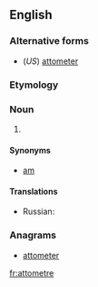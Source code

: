 ==English==

===Alternative forms===
* (''US'') [[attometer]]

===Etymology===
{{prefix|atto|metre}}

===Noun===
{{en-noun}}

# {{SI-unit|atto|metre|length}}

====Synonyms====
* [[am]]

====Translations====
{{trans-top}}
* Russian: {{t|ru|аттометр|m|tr=attómetr}}
{{trans-mid}}
{{trans-bottom}}

===Anagrams===
* [[attometer#English|attometer]]

[[fr:attometre]]